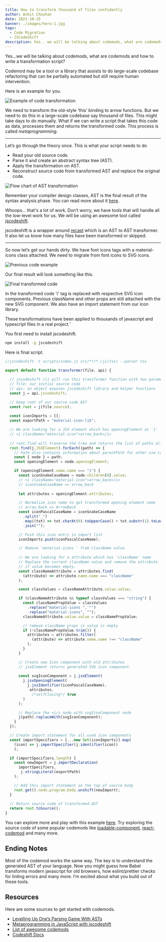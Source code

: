 ```yaml
---
title: How to transform thousand of files confidently
author: Ankit Chouhan
date: 2021-10-25
banner: ./images/hero-1.jpg
tags:
  - Code Migration
  - JSCodeShift
description: Yes.. we will be talking about codemods, what are codemods and how to write a transformation script?
---
```


Yes…we will be talking about codemods, what are codemods and how to write a transformation script?

Codemod may be a tool or a library that assists to do large-scale codebase refactoring that can be partially automated but still require human intervention.

Here is an example for you.

![Example of code transformation](images/hero-2.png)

We need to transform the old-style ‘this’ binding to arrow functions. But we need to do this in a large-scale codebase say thousand of files. This might take days to do manually.
What if we can write a script that takes this code as data, processes them and returns the transformed code. This process is called _metaprogramming_.

---
Let’s go through the theory once. This is what your script needs to do
* Read your old source code.
* Parse it and create an abstract syntax tree (AST).
* Apply the transformation on AST.
* Reconstruct source code from transformed AST and replace the original code.

![Flow chart of AST transformation](images/hero-3.png)

Remember your compiler design classes, AST is the final result of the syntax analysis phase. You can read more about it [here](https://medium.com/basecs/leveling-up-ones-parsing-game-with-asts-d7a6fc2400ff).

Whoops… that's a lot of work. Don’t worry, we have tools that will handle all the low-level work for us. We will be using an awesome tool called [jscodeshift](https://github.com/facebook/jscodeshift).

jscodeshift is a wrapper around [recast](https://github.com/benjamn/recast) which is an AST to AST transformer. It also let us know how many files have been transformed or skipped.

---

So now let’s get our hands dirty. We have font icons tags with a material-icons class attached. We need to migrate from font icons to SVG icons.

![Previous code example](images/hero-4.png)

Our final result will look something like this.

![Final transformed code](images/hero-5.png)

In the transformed code 'i' tag is replaced with respective SVG icon components. Previous className and other props are still attached with the new SVG component. We also have an import statement from our icon library.

These transformations have been applied to thousands of javascript and typescript files in a real project.̉̉̉̉̉̉

You first need to install jscodeshift.

```bash
npm install -g jscodeshift
```

Here is final script.

```js
//jscodeshift -t scripts/index.js src/**/*.(js|tsx) --parser tsx

export default function transformer(file, api) {
  
  // jscodeshift cli will run this transformer function with two parameters.
  // file: our initial source code
  // api: an object exposes jscodeshift library and helper functions
  const j = api.jscodeshift;

  // keep root of our source code AST
  const root = j(file.source);
  
  const iconImports = [];
  const exportPath = "material-icon-lib";

  // We are looking for a JSX element which has openingElement as 'i'
  // <i className="material-icon">arrow_back</i>
  
  // root.find will traverse the tree and returns the list of paths all JSX Elements
  root.find(j.JSXElement).forEach((path) => {
    // Path also contains information about parentPath for other use cases
    const { node } = path;
    const openingElement = node.openingElement;

    if (openingElement.name.name === "i") {
      const iconSnakeCaseName = node.children[0].value;
      // <i className="material-icon">arrow_back</i>
      // iconSnakeCaseName => arrow_back
      
      let attributes = openingElement.attributes;

      // Normalize icon name to get transformed opening element name
      // arrow_back => ArrowBack
      const iconPascalCaseName = iconSnakeCaseName
        .split("_")
        .map((txt) => txt.charAt(0).toUpperCase() + txt.substr(1).toLowerCase())
        .join("");

      // Push this icon entry in import list
      iconImports.push(iconPascalCaseName);

      // Remove 'material-icons ' from className value
      
      // We are looking for a attribute which has 'className' name
      // Replace the current className value and remove the attribute
      // if value becomes empty.
      const classNameAttribute = attributes.find(
        (attribute) => attribute.name.name === "className"
      );

      const classValues = classNameAttribute.value.value;

      if (classNameAttribute && typeof classValues === "string") {
        const classNamePropValue = classValues
          .replace("material-icons ", "")
          .replace("material-icons", "");
        classNameAttribute.value.value = classNamePropValue;

        // remove className props is value is empty
        if (!classNamePropValue.trim()) {
          attributes = attributes.filter(
            (attribute) => attribute.name.name !== "className"
          );
        }
      }

      // Create new Icon component with old attributes
      // jsxElement returns generated SVG icon component.
 
      const svgIconComponent = j.jsxElement(
        j.jsxOpeningElement(
          j.jsxIdentifier(iconPascalCaseName),
           attributes,
            /*selfClosing*/ true
        )
      );

      // Replace the <i/> node with svgIconComponent node
      j(path).replaceWith(svgIconComponent);
    }
  });

  // Create import statement for all used icon components
  const importSpecifiers = [...new Set(iconImports)].map(
    (icon) => j.importSpecifier(j.identifier(icon))
    );

  if (importSpecifiers.length) {
    const newImport = j.importDeclaration(
      importSpecifiers,
       j.stringLiteral(exportPath)
    );

    // Add this import statement on the top of source body
    root.get().node.program.body.unshift(newImport);
  }
  
  // Return source code of transformed AST
  return root.toSource();
}
```

You can explore more and play with this example [here](https://astexplorer.net/#/gist/a5393f15d301631e8512bfd2830fe2d4/ba2789798e456b451dde09a343cf19c9a988a1ce).
Try exploring the source code of some popular codemods like [loadable-component](https://github.com/gregberge/loadable-components/blob/main/packages/codemod/README.md), [react-codemod](https://github.com/reactjs/react-codemod) and many more.

## Ending Notes
Most of the codemod works the same way. The key is to understand the generated AST of your language. Now you might guess how Babel transforms modern javascript for old browsers, how eslint/prettier checks for linting errors and many more.
I’m excited about what you build out of these tools.

## Resources
Here are some sources to get started with codemods.
* [Levelling Up One’s Parsing Game With ASTs](https://medium.com/basecs/leveling-up-ones-parsing-game-with-asts-d7a6fc2400ff)
* [Metaprogramming in JavaScript with jscodeshift](https://medium.com/onfido-tech/metaprogramming-in-javascript-with-jscodeshift-8c72ae56759c)
* [List of awesome codemods](https://opensourcelibs.com/lib/awesome-codemods)
* [Codeshift Docs](https://www.codeshiftcommunity.com/docs/)
